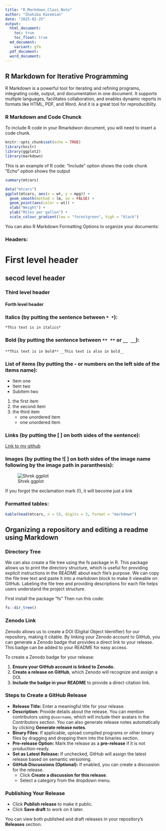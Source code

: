 ```yaml
---
title: "R_Markdown_Class_Note"
author: "Shakiba Kazemian"
date: "2025-02-25"
output:
  html_document:
    toc: true
    toc_float: true
  md_document:
    variant: gfm
  pdf_document:
  word_document:
---
```

## R Markdown for Iterative Programming

R Markdown is a powerful tool for iterating and refining programs, integrating code, output, and documentation in one document. It supports multiple languages, facilitates collaboration, and enables dynamic reports in formats like HTML, PDF, and Word.
And it is a great tool for reproduciblity.

### R Markdown and Code Chunck

To include R code in your Rmarkdwon document, you will need to insert a code chunk.

```r
knitr::opts_chunk$set(echo = TRUE)
library(knitr)
library(ggplot2)
library(markdown)
```


This is an example of R code:
"Include" option shows the code chunk
"Echo" option shows the output
```r
summary(mtcars)
```

```r
data("mtcars")
ggplot(mtcars, aes(x = wt, y = mpg)) +
  geom_smooth(method = lm, se = FALSE) +
  geom_point(aes(color = wt)) +
  xlab("Weight") + 
  ylab("Miles per gallon") +
  scale_colour_gradient(low = "forestgreen", high = "black")
```
You can also R Markdown Formatting Options to organize your documents:

### Headers:

# First level header
## secod level header
### Third level header
#### Forth level header

### Italics (by putting the sentence between `* *`):

`*This text is in italics*`

### Bold (by putting the sentence between `** **` or `__ __`):

`**This text is in bold**`
`__This text is also in bold__`

### List of items (by putting the - or numbers on the left side of the items name):

- Item one
- Item two
 - Subitem two
 
1. the first item
2. the second item
3. the third item
    - one unordered item
    - one unordered item

### Links (by putting the [ ] on both sides of the sentence):
[Link to my github](https://github.com/szk0263/PLPA6820_SK)

### Images (by putting the ![ ] on both sides of the image name following by the image path in paranthesis):

![Shrek ggplot](shrek.jpg)

If you forgot the exclamation mark (!), it will become just a link

### Formatted tables:
```r
kable(head(mtcars, n = 5), digits = 3, format = "markdown")
```

## Organizing a repository and editing a readme using Markdown
### Directory Tree
We can also create a file tree using the fs package in R. This package allows us to print the directory structure, which is useful for providing explicit instructions in the README about each file's purpose. We can copy the file tree text and paste it into a markdown block to make it viewable on GitHub. Labeling the file tree and providing descriptions for each file helps users understand the project structure.

First install the package "fs"
Then run this code:
```r
fs::dir_tree()
```
### Zenodo Link

Zenodo allows us to create a DOI (Digital Object Identifier) for our repository, making it citable. By linking your Zenodo account to GitHub, you can generate a Zenodo badge that provides a direct link to your release. This badge can be added to your README for easy access.

To create a Zenodo badge for your release:

1. **Ensure your GitHub account is linked to Zenodo.**  
2. **Create a release on GitHub**, which Zenodo will recognize and assign a DOI.  
3. **Include the badge in your README** to provide a direct citation link.

### Steps to Create a GitHub Release

- **Release Title:** Enter a meaningful title for your release.
- **Description:** Provide details about the release. You can mention contributors using `@username`, which will include their avatars in the Contributors section. You can also generate release notes automatically by clicking **Generate release notes**.
- **Binary Files:** If applicable, upload compiled programs or other binary files by dragging and dropping them into the binaries section.
- **Pre-release Option:** Mark the release as a **pre-release** if it is not production-ready.
- **Set as Latest Release:** If unchecked, GitHub will assign the latest release based on semantic versioning.
- **GitHub Discussions (Optional):** If enabled, you can create a discussion for the release.
  - Click **Create a discussion for this release**.
  - Select a category from the dropdown menu.

### Publishing Your Release
- Click **Publish release** to make it public.
- Click **Save draft** to work on it later.

You can view both published and draft releases in your repository's **Releases** section.
